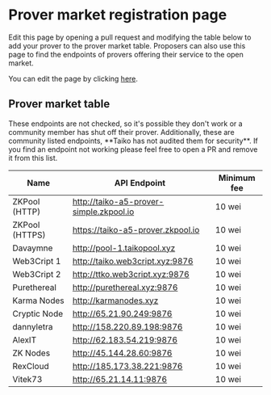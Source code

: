 
# Prover market registration page

Edit this page by opening a pull request and modifying the table below to add your prover to the prover market table. Proposers can also use this page to find the endpoints of provers offering their service to the open market.

You can edit the page by clicking [here](https://github.com/taikoxyz/taiko-mono/edit/main/packages/website/pages/docs/reference/prover-market-page.mdx).

## Prover market table

<Callout type="warning">
  These endpoints are not checked, so it's possible they don't work or a
  community member has shut off their prover. Additionally, these are community
  listed endpoints, **Taiko has not audited them for security**. If you find an
  endpoint not working please feel free to open a PR and remove it from this
  list.
</Callout>

| Name           | API Endpoint                            | Minimum fee |
| -------------- | --------------------------------------- | ----------- |
| ZKPool (HTTP)  | http://taiko-a5-prover-simple.zkpool.io | 10 wei      |
| ZKPool (HTTPS) | https://taiko-a5-prover.zkpool.io       | 10 wei      |
| Davaymne       | http://pool-1.taikopool.xyz             | 10 wei      |
| Web3Cript 1    | http://taiko.web3cript.xyz:9876         | 10 wei      |
| Web3Cript 2    | http://ttko.web3cript.xyz:9876          | 10 wei      |
| Purethereal    | http://purethereal.xyz:9876             | 10 wei      |
| Karma Nodes    | http://karmanodes.xyz                   | 10 wei      |
| Cryptic Node   | http://65.21.90.249:9876                | 10 wei      |
| dannyletra     | http://158.220.89.198:9876              | 10 wei      |
| AlexIT         | http://62.183.54.219:9876               | 10 wei      |
| ZK Nodes       | http://45.144.28.60:9876                | 10 wei      |     
| RexCloud       | http://185.173.38.221:9876              | 10 wei      |
| Vitek73        | http://65.21.14.11:9876                 | 10 wei      |
